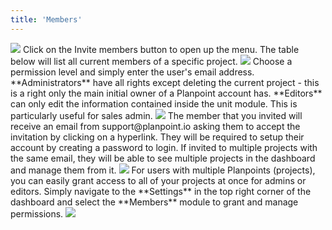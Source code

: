 ```yaml
---
title: 'Members'
---
```


<Steps>
  <Step title="Step 1: To access the **Members** module, click on **Members** on top of the project you wish to add it to in your dashboard. Alternatively, you can search for it within the Sales & Marketing module.">
    <Frame>
  <img src="https://i.postimg.cc/50J1dgCm/members-1.jpg" />
</Frame>

  </Step>
  <Step title="Step 2: Invite members">
    Click on the Invite members button to open up the menu. The table below will list all current members of a specific project.
    <Frame>
  <img src="https://i.postimg.cc/FsxQ33wf/members-2.jpg" />
</Frame>

  </Step>
  <Step title="Step 3: Enter the members information">
    Choose a permission level and simply enter the user's email address. **Administrators** have all rights except deleting the current project - this is a right only the main initial owner of a Planpoint account has. **Editors** can only edit the information contained inside the unit module. This is particularly useful for sales admin.
    <Frame>
  <img src="https://i.postimg.cc/7YPd3N2w/members-3.png" />
</Frame>

  </Step>
  <Step title="Step 4: Accepting the invitation">
    The member that you invited will receive an email from support@planpoint.io asking them to accept the invitation by clicking on a hyperlink. They will be required to setup their account by creating a password to login. If invited to multiple projects with the same email, they will be able to see multiple projects in the dashboard and manage them from it.
    <Frame>
  <img src="https://i.postimg.cc/nzpZBTw4/members-4.png" />
</Frame>

  </Step>
   <Step title="Step 5: Granting and managing access to all projects in your account">
    For users with multiple Planpoints (projects), you can easily grant access to all of your projects at once for admins or editors. Simply navigate to the **Settings** in the top right corner of the dashboard and select the **Members** module to grant and manage permissions.
    <Frame>
  <img src="https://i.postimg.cc/yN7x001W/members-3.jpg" />
</Frame>
  </Step>
</Steps>
